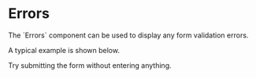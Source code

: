 
# Errors

<div className="intro">
  The `Errors` component can be used to display any form
  validation errors.
</div>

<Split>
  <p>
    A typical example is shown below.
  </p>
  <TryItOut>
    Try submitting the form without entering anything.
  </TryItOut>
</Split>

<Example
  Component={Errors}
  code={ErrorsSrc}
  caption="Errors"
  expand
/>

